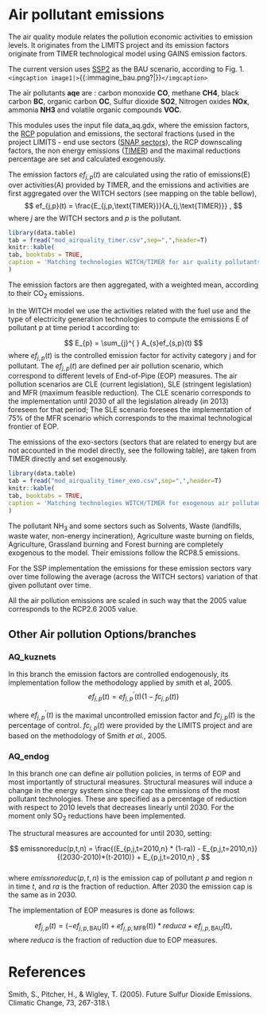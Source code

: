 # Air pollutant emissions

The air quality module relates the pollution economic activities to
emission levels. It originates from the LIMITS project and
its emission factors originate from TIMER technological model using GAINS emission factors. 

The current version uses [SSP2](ssp_implementation) as the BAU scenario, according to Fig. 1.
`<imgcaption image1|>`{{:immagine_bau.png?|}}`</imgcaption>`

The air pollutants **aqe** are : carbon monoxide **CO**, methane **CH4**, 
black carbon **BC**, organic carbon **OC**, Sulfur dioxide **SO2**,
Nitrogen oxides **NOx**, ammonia **NH3** and volatile organic compounds **VOC**.

This modules uses the input file data_aq.gdx, where the emission factors, the [RCP](http://tntcat.iiasa.ac.at:8787/RcpDb/dsd?Action=htmlpage&page=welcome) population and emissions,
the sectoral fractions (used in the project LIMITS - end use sectors ([SNAP sectors](http://www.emep.int/UniDoc/node7.html)), the RCP downscaling factors,
the non energy emissions ([TIMER](http://www.pbl.nl/sites/default/files/cms/publicaties/461502024.pdf)) and the maximal reductions percentage are set and calculated exogenously.

The emission factors $ef_{j,p}(t)$ are calculated using the ratio of emissions(E) over activities(A) provided by TIMER, and 
the emissions and activities are first aggregated over the WITCH sectors (see mapping on the table bellow), 
$$
 ef_{j,p}(t) = \frac{E_{j,p,\text{TIMER}}}{A_{j,\text{TIMER}}} ,
$$
where $j$ are the WITCH sectors and $p$ is the pollutant.

```r
library(data.table)
tab = fread("mod_airquality_timer.csv",sep=",",header=T)
knitr::kable(
tab, booktabs = TRUE,
caption = 'Matching technologies WITCH/TIMER for air quality pollutants factors'
)
```

The emission factors are then aggregated, with a weighted mean, according to their CO$_2$ emissions.

In the WITCH model we use the activities related with the fuel use and the type of electricity generation technologies
to compute the emissions E of pollutant p at time period t according to:

$$
 E_{p} = \sum_{j}^{ } A_{s}ef_{s,p}(t)
$$
where $ef_{j,p}(t)$ is the controlled emission factor for activity category j and for pollutant.
The $ef_{j,p}(t)$ are defined per air pollution scenario, which correspond to different levels of End-of-Pipe (EOP) measures. The air pollution scenarios are CLE (current legislation), SLE (stringent legislation) and MFR (maximum feasible reduction). The CLE scenario corresponds to the implementation until 2030 of all the legislation already (in 2013) foreseen for that period; The SLE scenario foresees the implementation of 75% of the MFR scenario which corresponds to the maximal technological frontier of EOP. 

The emissions of the exo-sectors (sectors that are related to energy but are not accounted in the model directly, see the following table), are taken from TIMER directly and set exogenously. 

```r
library(data.table)
tab = fread("mod_airquality_timer_exo.csv",sep=",",header=T)
knitr::kable(
tab, booktabs = TRUE,
caption = 'Matching technologies WITCH/TIMER for exogenous air pollutants emission'
)
```

The pollutant NH~3~ and some sectors such as Solvents, Waste (landfills, waste water, non-energy incineration), Agriculture waste burning on fields, Agriculture, Grassland burning and Forest burning are completely exogenous to the model. Their emissions follow the RCP8.5 emissions.

For the SSP implementation the emissions for these emission sectors vary over time following the average (across the WITCH sectors) variation of that given pollutant over time.

All the air pollution emissions are scaled in such way that the 2005 value corresponds to the RCP2.6 2005 value.

## Other Air pollution Options/branches

### AQ_kuznets

In this branch the emission factors are controlled endogenously, its implementation follow the methodology applied by smith et al, 2005.
$$
 ef_{j,p}(t)=ef_{j,p}^{'}(t)\left ( 1 - fc_{j,p}(t) \right )
$$

where $ef_{j,p}^{'}(t)$ is the maximal uncontrolled emission factor and $fc_{j,p}(t)$ is the percentage of control.
$fc_{j,p}(t)$ were provided by the LIMITS project and are based on the methodology of Smith *et al.*, 2005.

### AQ_endog

In this branch one can define air pollution policies, in terms of EOP and most importantly of structural measures. 
Structural measures will induce a change in the energy system since they cap the emissions of the most pollutant technologies.
These are specified as a percentage of reduction with respect to 2010 levels that decreases linearly until 2030. For the moment only SO$_2$ reductions have been implemented.

The structural measures are accounted for until 2030, setting:    

$$
emissnoreduc(p,t,n) =  \frac{(E_{p,j,t=2010,n} * (1-ra)) - E_{p,j,t=2010,n}}{(2030-2010)*(t-2010)} + E_{p,j,t=2010,n} ,
$$  
where $emissnoreduc(p,t,n)$ is the emission cap of pollutant $p$ and region $n$ in time $t$, and $ra$ is the fraction of reduction.
After 2030 the emission cap is the same as in 2030.


The implementation of EOP measures is done as follows:

$$
ef_{j,p}(t) = (-ef_{j,p,\text{BAU}}(t) + ef_{j,p,\text{MFR}}(t))*reduca + ef_{j,p,\text{BAU}}(t),
$$
where $reduca$ is the fraction of reduction due to EOP measures.

# References

Smith, S., Pitcher, H., & Wigley, T. (2005). Future Sulfur Dioxide Emissions. Climatic Change, 73, 267-318.\\


